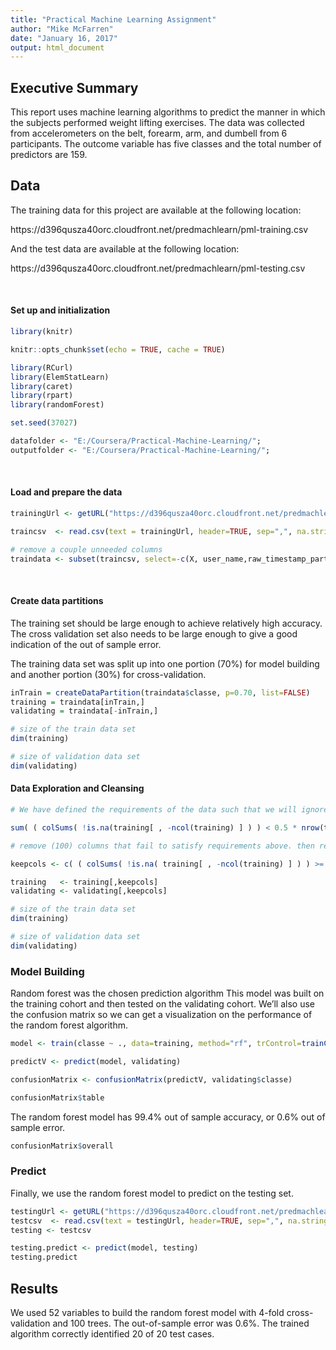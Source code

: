 ---
title: "Practical Machine Learning Assignment"
author: "Mike McFarren"
date: "January 16, 2017"
output: html_document
---

## Executive Summary

This report uses machine learning algorithms to  predict the manner in which the subjects performed weight lifting exercises. The data was collected from accelerometers on the belt, forearm, arm, and dumbell from 6 participants. The outcome variable has five classes and the total number of predictors are 159.


## Data

The training data for this project are available at the following location:

https://d396qusza40orc.cloudfront.net/predmachlearn/pml-training.csv

And the test data are available at the following location:

https://d396qusza40orc.cloudfront.net/predmachlearn/pml-testing.csv

<br>

#### Set up and initialization

```{r setup, warning=FALSE, message=FALSE}
library(knitr)

knitr::opts_chunk$set(echo = TRUE, cache = TRUE)

library(RCurl)
library(ElemStatLearn)
library(caret)
library(rpart)
library(randomForest)

set.seed(37027)

datafolder <- "E:/Coursera/Practical-Machine-Learning/";
outputfolder <- "E:/Coursera/Practical-Machine-Learning/";
```
<br>

#### Load and prepare the data

```{r prepdata, warning=FALSE, message=FALSE}
trainingUrl <- getURL("https://d396qusza40orc.cloudfront.net/predmachlearn/pml-training.csv")

traincsv  <- read.csv(text = trainingUrl, header=TRUE, sep=",", na.strings=c("NA",""))

# remove a couple unneeded columns
traindata <- subset(traincsv, select=-c(X, user_name,raw_timestamp_part_1, raw_timestamp_part_2, cvtd_timestamp, new_window, num_window))
```
<br>

#### Create data partitions

The training set should be large enough to achieve relatively high accuracy.  The cross validation set also needs to be large enough to give a good indication of the out of sample error.

The training data set was split up into one portion (70%) for model building and another portion (30%) for cross-validation.


```{r partition, warning=FALSE, message=FALSE,results='hide'}

inTrain = createDataPartition(traindata$classe, p=0.70, list=FALSE)
training = traindata[inTrain,]
validating = traindata[-inTrain,]

# size of the train data set
dim(training)

# size of validation data set
dim(validating)

```

#### Data Exploration and Cleansing

```{r cleandata, warning=FALSE, message=FALSE}
# We have defined the requirements of the data such that we will ignore any observation where 50% or more of the fields do not contain any data

sum( ( colSums( !is.na(training[ , -ncol(training) ] ) ) < 0.5 * nrow(training) ) )
```

```{r cleandata2, warning=FALSE, message=FALSE, results='hide'}
# remove (100) columns that fail to satisfy requirements above. then re-adjust training and validation datasets

keepcols <- c( ( colSums( !is.na( training[ , -ncol(training) ] ) ) >= 0.5 * nrow(training) ) )

training   <- training[,keepcols]
validating <- validating[,keepcols]

# size of the train data set
dim(training)

# size of validation data set
dim(validating)
```

### Model Building


Random forest was the chosen prediction algorithm This model was built on the training cohort and then tested on the validating cohort.  We'll also use the confusion matrix so we can get a visualization on the performance of the random forest algorithm.

```{r , warning=FALSE, message=FALSE, results='hide', cache=TRUE}
model <- train(classe ~ ., data=training, method="rf", trControl=trainControl(method="cv", verboseIter=TRUE, number=4), ntrees=100)

predictV <- predict(model, validating)

confusionMatrix <- confusionMatrix(predictV, validating$classe)
```
```{r}
confusionMatrix$table
```

The random forest model has 99.4% out of sample accuracy, or 0.6% out of sample error.


```{r, warning=FALSE, message=FALSE}
confusionMatrix$overall
```

### Predict

Finally, we use the random forest model to predict on the testing set.

```{r, warning=FALSE, message=FALSE}
testingUrl <- getURL("https://d396qusza40orc.cloudfront.net/predmachlearn/pml-testing.csv")
testcsv  <- read.csv(text = testingUrl, header=TRUE, sep=",", na.strings=c("NA",""))
testing <- testcsv

testing.predict <- predict(model, testing)
testing.predict
```


## Results

We used 52 variables to build the random forest model with 4-fold cross-validation and 100 trees.  The out-of-sample error was 0.6%.  The trained algorithm correctly identified 20 of 20 test cases.

<br><br>
